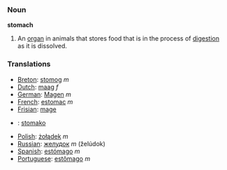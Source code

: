 === Noun ===

'''stomach'''

#An [[organ]] in animals that stores food that is in the process of [[digestion]] as it is dissolved.

=== Translations ===
*[[Breton]]: [[stomog]] ''m''
*[[Dutch]]: [[maag]] ''f''
*[[German]]: [[Magen]] ''m''
*[[French]]: [[estomac]] ''m''
*[[Frisian]]: [[mage]]
* {{io}} : [[stomako]]
*[[Polish]]: [[żołądek]] ''m''
*[[Russian]]: [[желудок]] ''m'' (želúdok)
*[[Spanish]]: [[estómago]] ''m''
*[[Portuguese]]: [[estômago]] ''m''